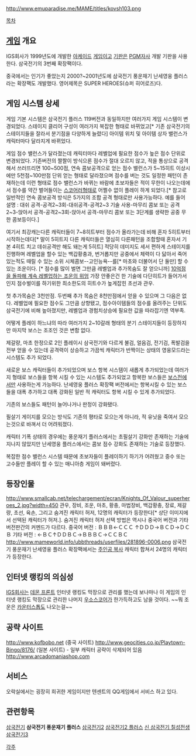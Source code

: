 http://www.emuparadise.me/MAME/titles/kovsh103.png

{{{#!html
<embed src="http://player.youku.com/player.php/sid/XMjE3NTAwMjI0/v.swf" quality="high" width="480" height="400" align="middle" allowScriptAccess="sameDomain" type="application/x-shockwave-flash"></embed>
}}}

[[목차]]

== [[게임]] 개요 ==
IGS회사가 1999년도에 개발한 [[아케이드]] [[게임]]이고 [[기판]]은 [[PGM]]자사 개발 기판을 사용한다. 삼국전기의 3번째 확장팩이다.

중국에서는 인기가 좋았는지 2000?~2001년도에 삼국전기 풍운재기 난세영웅 플러스라는 확장팩도 개발했다. 영어제목은 SUPER HEROES(슈퍼 히어로즈)다.

== 게임 시스템 상세 ==
게임 기본 시스템은 삼국전기 플러스 119버전과 동일하지만 여러가지 게임 시스템이 변경되었다. 스테이지 클리어 구성이 여러가지 복잡한 형태로 바뀌었고[* 기존 삼국전기의 스테이지들을 잘라서 분기점을 다양하게 늘렸다] 아이템 위치 및 아이템 상자 밸런스가 캐릭터마다 달라지게 바뀌었다.

게임 점수 밸런스가 달라졌는데 캐릭터마다 레벨업에 필요한 점수가 높은 점수 단위로 변경되었다. 기존버전의 짤짤이 방식으론 점수가 절대 오르지 않고, 적을 통상으로 공격해서 쓰러뜨리면 100~500점, 연속 콤보공격으로 얻는 점수 밸런스가 5~15히트 이상시에만 5천점~100만점 단위 얻는 형태로 달라졌으며 점수를 버는 것도 일정한 패턴이 존재하는데 이런 형태로 점수 밸런스가 바뀌는 바람에 초보자들은 적이 무한이 나오는데에서 점수를 약간 벌어들이는 [[스코어러]]형태로 어쩔수 없이 플레이 하게 되었다.[* 참고로 일반적인 연속 콤보공격 방식은 5가지의 조합 공격 형태로만 사용가능하다. 예를 들어 설명 : 대쉬 공격-공격2~3회-대쉬공격-공격2~3 기술 사용-마무리 콤보 또는 공격2~3-앉아서 공격-공격2~3회-앉아서 공격-마무리 콤보 또는 3단계를 생략한 공중 무한 콤보등이다.] 

여기서 최강캐는다른 캐릭터들이 7~8히트부터 점수가 올라가는데 비해 혼자 5히트부터 시작하는데다[* 말이 5히트지 다른 캐릭터들은 열심히 다른패턴을 조합할때 혼자서 기본 4히트 치고 데쉬공격만 해도 돼는게 5히트] 적당히 데미지도 세서 편하게 스테이지를 진행하며 레벨업을 할수 있는 백갑황충과, 번거롭지만 공중에서 체력이 다 닳아서 죽어있는적도 때릴 수 있는 소위 시체콤보--고인능욕--를[* 마초와 더불어서 단 둘만] 할 수 있는 조운이다. [* 점수를 많이 벌면 그만큼 레벨업과 추가목숨도 잘 얻으니까] [http://www.youtube.com/playlist?list=PL7836C0C6B30129F7 10억점을 돌파해 계속 레벨업하는 조운의 위엄]
가장 안좋은건 한 기술에 다단히트가 들어가서인지 점수벌이를 하기위한 최소한도의 히트수가 높게잡힌 초선과 관우.

첫 추가목숨은 3천만점. 두번째 추가 목숨은 8천만점에서 얻을 수 있으며 그 다음은 없다. 레벨업에 필요한 점수도 그만큼 상향됐고, 점수아이템들의 점수를 올려주는 단위도 삼국전기에 비해 높아졌지만, 레벨업과 경험치상승에 필요한 값을 따라잡기엔 역부족. 

어떻게 플레이 하느냐의 따라 여러가지 2~10갈래 형태의 분기 스테이지들이 등장하지만 마지막 보스는 조조인 것은 변함 없다. 

제갈량, 마초 한정으로 2인 플레이시 삼국전기와 다르게 불검, 얼음검, 전기검, 폭발검을 전부 얻을 수 있는데 공격력이 상승하고 가끔씩 캐릭터가 반짝이는 상태의 영웅모드라는 시스템도 추가 되었다.

새로운 보스 캐릭터들이 추가되었으며 보스 항복 시스템이 새롭게 추가되었는데 여러가지 형태로 보스들을 항복 시킬 수 있는 시스템도 추가되었고 항복한 보스들은 [[보스전]]에서만 사용하는게 가능하다. 난세영웅 플러스 확장팩 버전에서는 항복시킬 수 있는 보스들을 대폭 추가하고 대폭 강화된 일반 적 캐릭터도 항복 시킬 수 있게 추가되었다.

기존의 보스들도 패턴이 늘어나거나 판정이 강화됐다.

필살기 게이지를 모으는 방식도 기존의 평타로 모으는게 아니라, 적 유닛을 죽여서 모으는것으로 바껴서 더 어려워졌다. 

캐릭터 기폭 상태의 경우에는 풍운재기 플러스에서는 초필살기 강화만 존재하는 기술에 지나지 않았지만 난세영웅 플러스에서는 콤보 점수 강화도 존재하는 기술로 등장했다.

복잡한 점수 밸런스 시스템 때문에 초보자들이 플레이하기 하기가 어려웠고 중수 또는 고수들만 플레이 할 수 있는 매니아층 게임이 돼버렸다. 


== 등장인물 ==
http://www.smallcab.net/telechargement/ecran/Knights_Of_Valour_superheroes_2.jpg?width=450
관우, 장비, 조운, 마초, 황충, 마법장비, 백갑황충, 장료, 제갈량, 초선, 육손, 
그리고 숨겨진 캐릭터 허저, 12명의 캐릭터가 등장한다[* 상단 이미지에서 선택된 캐릭터가 허저.].
숨겨진 캐릭터 허저 선택 방법은 역시나 중국어 버전과 기타버전판간의 커멘드가 다르다.
중국어 버전 : ＢＢＢ←ＣＣＣ ↑ＤＤＤ→ＢＣＤ→ＤＣＢ
기타 버전 : ←ＢＣ↑ＤＤＢＣ→ＢＢＢＣ→ＣＣＢＣ
http://www.mameworld.info/ubbthreads/userfiles/281896-0006.png
삼국전기 풍운재기 난세영웅 플러스 확장팩에서는 [[주인공 복사]] 캐릭터 합쳐서 24명의 캐릭터가 등장한다.

== 인터넷 랭킹의 의심성 ==
[[IGS]]회사는 [[데몬 프론트]] 인터넷 랭킹도 막장으로 관리를 했는데 보나마나 이 게임의 인터넷 랭킹도 막장으로 관리한 나머지 [[우소스코어]]가 한가득하고도 남을 것이다. ~~뭐 조운은 [[카운터스톱]]도 나오는걸~~

== 공략 사이트 ==
http://www.kofbobo.net (중국 사이트)
http://www.geocities.co.jp/Playtown-Bingo/8176/ (일본 사이트) - 일부 캐릭터 공략이 삭제되어 있음
http://www.arcadomaniashop.com

== 서비스 ==
오락실에서는 굉장히 희귀한 게임이지만 텐센트의 QQ게임에서 서비스 하고 있다.

== 관련항목 ==
[[삼국전기]]
'''삼국전기 풍운재기 플러스'''
[[삼국전기2]]
[[삼국전기2 플러스]]
[[신 삼국전기 칠성전생]]
[[삼국전기3]]


[[각주]]
